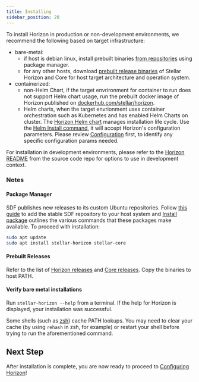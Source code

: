 ```yaml
---
title: Installing
sidebar_position: 20
---
```



To install Horizon in production or non-development environments, we recommend the following based on target infrastructure:

- bare-metal:
  - if host is debian linux, install prebuilt binaries [from repositories](#package-manager) using package manager.
  - for any other hosts, download [prebuilt release binaries](#prebuilt-releases) of Stellar Horizon and Core for host target architecture and operation system.
- containerized:
  - non-Helm Chart, if the target envrironment for container to run does not support Helm chart usage, run the prebuilt docker image of Horizon published on [dockerhub.com/stellar/horizon](https://hub.docker.com/r/stellar/stellar-horizon).
  - Helm charts, when the target envrionment uses container orchestration such as Kubernetes and has enabled Helm Charts on cluster. The [Horizon Helm chart](https://github.com/stellar/helm-charts/tree/main/charts/horizon) manages installation life cycle. Use the [Helm Install command](https://helm.sh/docs/helm/helm_install/), it will accept Horizon's configuration parameters. Please review [Configuration](./configuring.mdx) first, to identify any specific configuration params needed.

For installation in development environments, please refer to the [Horizon README](https://github.com/stellar/go/blob/master/services/horizon/README.md#try-it-out) from the source code repo for options to use in development context.  

### Notes

#### Package Manager

SDF publishes new releases to its custom Ubuntu repositories. Follow [this guide](https://github.com/stellar/packages/blob/master/docs/adding-the-sdf-stable-repository-to-your-system.md#adding-the-sdf-stable-repository-to-your-system) to add the stable SDF repository to your host system and [Install package](https://github.com/stellar/packages/blob/master/docs/installing-individual-packages.md#installing-individual-packages) outlines the various commands that these packages make available. To proceed with installation:

<CodeExample>

```bash
sudo apt update
sudo apt install stellar-horizon stellar-core
```

</CodeExample>

#### Prebuilt Releases

Refer to the list of [Horizon releases](https://github.com/stellar/go/releases) and [Core releases](https://github.com/stellar/stellar-core/releases). Copy the binaries to host PATH.

#### Verify bare metal installations

Run `stellar-horizon --help` from a terminal. If the help for Horizon is displayed, your installation was successful.

Some shells (such as [zsh](https://www.zsh.org/)) cache PATH lookups. You may need to clear your cache (by using `rehash` in zsh, for example) or restart your shell before trying to run the aforementioned command.

## Next Step

After installation is complete, you are now ready to proceed to [Configuring Horizon](./configuring.mdx)!
